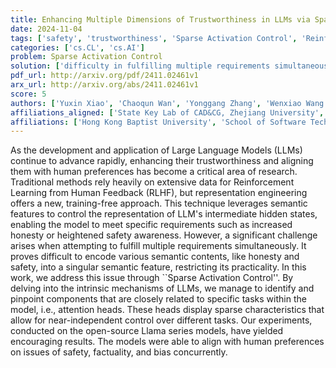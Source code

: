 ```yaml
---
title: Enhancing Multiple Dimensions of Trustworthiness in LLMs via Sparse   Activation Control
date: 2024-11-04
tags: ['safety', 'trustworthiness', 'Sparse Activation Control', 'Reinforcement Learning from Human Feedback', 'representation engineering', 'attention heads', 'bias', 'Large Language Models', 'factuality', 'semantic features']
categories: ['cs.CL', 'cs.AI']
problem: Sparse Activation Control
solution: ['difficulty in fulfilling multiple requirements simultaneously']
pdf_url: http://arxiv.org/pdf/2411.02461v1
arx_url: http://arxiv.org/abs/2411.02461v1
score: 5
authors: ['Yuxin Xiao', 'Chaoqun Wan', 'Yonggang Zhang', 'Wenxiao Wang', 'Binbin Lin', 'Xiaofei He', 'Xu Shen', 'Jieping Ye']
affiliations_aligned: ['State Key Lab of CAD&CG, Zhejiang University', 'Alibaba Cloud', 'Hong Kong Baptist University', 'School of Software Technology, Zhejiang University', 'School of Software Technology, Zhejiang University', 'State Key Lab of CAD&CG, Zhejiang University', 'Alibaba Cloud', 'Alibaba Cloud']
affiliations: ['Hong Kong Baptist University', 'School of Software Technology, Zhejiang University', 'Alibaba Cloud', 'State Key Lab of CAD&CG, Zhejiang University']
---
```



As the development and application of Large Language Models (LLMs) continue to advance rapidly, enhancing their trustworthiness and aligning them with human preferences has become a critical area of research. Traditional methods rely heavily on extensive data for Reinforcement Learning from Human Feedback (RLHF), but representation engineering offers a new, training-free approach. This technique leverages semantic features to control the representation of LLM's intermediate hidden states, enabling the model to meet specific requirements such as increased honesty or heightened safety awareness. However, a significant challenge arises when attempting to fulfill multiple requirements simultaneously. It proves difficult to encode various semantic contents, like honesty and safety, into a singular semantic feature, restricting its practicality. In this work, we address this issue through ``Sparse Activation Control''. By delving into the intrinsic mechanisms of LLMs, we manage to identify and pinpoint components that are closely related to specific tasks within the model, i.e., attention heads. These heads display sparse characteristics that allow for near-independent control over different tasks. Our experiments, conducted on the open-source Llama series models, have yielded encouraging results. The models were able to align with human preferences on issues of safety, factuality, and bias concurrently.
